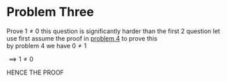 # Problem Three

Prove $1 \neq 0$ 
this question is significantly harder than the first 2 question
let use first assume the proof in [problem 4](/problem_4.html) to prove this 
<br>
by problem 4 we have $0 \neq 1$

$\implies 1 \neq 0$

HENCE THE PROOF
